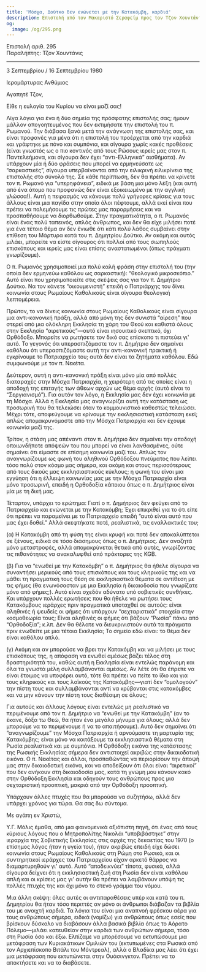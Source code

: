 ```yaml
---
title: 'Μόσχα, Δούτκο δεν ενώνεται με την Κατακόμβη, καρδιά'
description: Επιστολή από τον Μακαριστό Σεραφείμ προς τον Τζον Χουντάνις.
og:
  image: /og/295.png
---
```


<div style={{textAlign:'right', fontFamily:'monospace'}}>Επιστολή αριθ. 295</div>
<div style={{textAlign:'left', fontFamily:'monospace'}}>Παραλήπτης: Τζον Χουντάνις</div>

---

3 Σεπτεμβρίου / 16 Σεπτεμβρίου 1980

Ιερομάρτυρας Ανθύμιος

Αγαπητέ Τζον,

Είθε η ευλογία του Κυρίου να είναι μαζί σας!

Λίγα λόγια για ένα ή δύο σημεία της πρόσφατης επιστολής σας; ήμουν μάλλον απογοητευμένος που δεν εκτιμήσατε την επιστολή του π. Ρωμανού. Την διάβασα ξανά μετά την ανάγνωση της επιστολής σας, και είναι προφανές για μένα ότι η επιστολή του προέρχεται από την καρδιά και γράφτηκε με πόνο και συμπόνια, και σίγουρα χωρίς κακές προθέσεις (είναι γνωστός ως ο πιο κοντινός από τους Ρώσους ιερείς μας στον π. Παντελεήμονα, και σίγουρα δεν έχει “αντι-Ελληνικά” αισθήματα). Αν υπάρχουν μία ή δύο φράσεις που μπορεί να ερμηνεύσατε ως “σαρκαστικές”, σίγουρα υπερβαίνονται από την ειλικρινή ειλικρίνεια της επιστολής στο σύνολό της. Σε κάθε περίπτωση, δεν θα πρέπει να κρίνετε τον π. Ρωμανό για “υπερηφάνεια”, ειδικά με βάση μια μόνο λέξη (και αυτή από ένα άτομο που προφανώς δεν είναι εξοικειωμένο με την αγγλική γλώσσα!). Αυτή η πειρασμός να κάνουμε πολύ γρήγορες κρίσεις για τους άλλους είναι μια παγίδα στην οποία όλοι πέφτουμε, αλλά εκεί είναι που πρέπει να πολεμήσουμε τις πρώτες μας παρορμήσεις και να προσπαθήσουμε να διορθωθούμε. Στην πραγματικότητα, ο π. Ρωμανός είναι ένας πολύ ταπεινός, απλός άνθρωπος, και δεν θα είχε μιλήσει ποτέ για ένα τέτοιο θέμα αν δεν ένιωθε ότι κάτι πολύ λάθος συμβαίνει στην επίθεση του Μάρτυρα κατά του π. Δημητρίου Δούτκο. Αν ακόμη και αυτός μιλάει, μπορείτε να είστε σίγουρος ότι πολλοί από τους σιωπηλούς επισκόπους και ιερείς μας είναι επίσης αναστατωμένοι (όπως πράγματι γνωρίζουμε).

Ο π. Ρωμανός χρησιμοποιεί μια πολύ καλή φράση στην επιστολή του (την οποία δεν ερμηνεύω καθόλου ως σαρκαστική): “θεολογικό μικροσκόπιο.” Αυτό είναι που χρησιμοποιείτε στις σκέψεις σας για τον π. Δημήτριο Δούτκο. Να τον κάνετε “οικουμενιστή” επειδή ο Πατριάρχης του δίνει κοινωνία στους Ρωμαίους Καθολικούς είναι σίγουρα θεολογική λεπτομέρεια.

Πρώτον, το να δίνεις κοινωνία στους Ρωμαίους Καθολικούς είναι σίγουρα μια αντι-κανονική πράξη, αλλά από μόνη της δεν συνιστά “αίρεση” που στερεί από μια ολόκληρη Εκκλησία τη χάρη του Θεού και καθιστά όλους στην Εκκλησία “αιρετικούς”—αυτό είναι ιησουιτικό σκεπτικό, όχι Ορθόδοξο. Μπορείτε να ρωτήσετε τον δικό σας επίσκοπο τι πιστεύει γι' αυτό. Το γεγονός ότι υπερασπιζόμαστε τον π. Δημήτριο δεν σημαίνει καθόλου ότι υπερασπιζόμαστε αυτή την αντι-κανονική πρακτική ή εγκρίνουμε το Πατριαρχείο του; αυτά δεν είναι τα ζητήματα καθόλου. Εδώ συμφωνούμε με τον π. Νεκέτα.

Δεύτερον, αυτή η αντι-κανονική πράξη είναι μόνο μία από πολλές διαταραχές στην Μόσχα Πατριαρχία, η χειρότερη από τις οποίες είναι η αποδοχή της επιταγής των άθεων αρχών ως θέμα αρχής (αυτό είναι το “Σεργιανισμό”). Για αυτόν τον λόγο, η Εκκλησία μας δεν έχει κοινωνία με τη Μόσχα. Αλλά η Εκκλησία μας αναγνωρίζει αυτή την κατάσταση ως προσωρινή που θα τελειώσει όταν το κομμουνιστικό καθεστώς τελειώσει. Μέχρι τότε, αποφεύγουμε να κρίνουμε την εκκλησιαστική κατάσταση εκεί; απλώς απομακρυνόμαστε από την Μόσχα Πατριαρχία και δεν έχουμε κοινωνία μαζί της.

Τρίτον, η στάση μας απέναντι στον π. Δημήτριο δεν σημαίνει την αποδοχή οποιωνδήποτε απόψεών του που μπορεί να είναι λανθασμένες, ούτε σημαίνει ότι είμαστε σε επίσημη κοινωνία μαζί του. Απλώς τον αναγνωρίζουμε ως φωνή του αληθινού Ορθόδοξου πνεύματος που λείπει τόσο πολύ στον κόσμο μας σήμερα, και ακόμη και στους περισσότερους από τους δικούς μας εκκλησιαστικούς κύκλους; η φωνή του είναι μια εγγύηση ότι η έλλειψη κοινωνίας μας με την Μόσχα Πατριαρχία είναι μόνο προσωρινή, επειδή η Ορθοδοξία κάποιου όπως ο π. Δημήτριος είναι μία με τη δική μας.

Τέταρτον, υπάρχει το ερώτημα: Γιατί ο π. Δημήτριος δεν φεύγει από το Πατριαρχείο και ενώνεται με την Κατακόμβη; Έχει επικριθεί για το ότι είπε ότι πρέπει να παραμείνει με το Πατριαρχείο επειδή “αυτό είναι αυτό που μας έχει δοθεί.” Αλλά σκεφτήκατε ποτέ, ρεαλιστικά, τις εναλλακτικές του;

(α) Η Κατακόμβη από τη φύση της είναι κρυφή και ποτέ δεν αποκαλύπτεται σε ξένους, ειδικά σε τόσο διάσημους όπως ο π. Δημήτριος. Δεν αναζητά μόνο μεταστροφές, αλλά απομακρύνεται θετικά από αυτές, γνωρίζοντας τις πιθανότητες να ανακαλυφθεί από πράκτορες της KGB.

(β) Για να “ενωθεί με την Κατακόμβη” ο π. Δημήτριος θα ήθελε σίγουρα να συναντήσει μερικούς από τους επισκόπους και τους κληρικούς της και να μάθει τη πραγματική τους θέση σε εκκλησιαστικά θέματα σε αντίθεση με τις φήμες (θα ενωνόσασταν με μια Εκκλησία ή δικαιοδοσία που γνωρίζατε μόνο από φήμες;). Αυτό είναι σχεδόν αδύνατο υπό σοβιετικές συνθήκες. Και υπάρχουν πολλές ερωτήσεις που θα ήθελε να ρωτήσει τους Κατακόμβους ιεράρχες πριν πραγματικά υποταχθεί σε αυτούς: είναι αληθινές ή ψευδείς οι φήμες ότι υπάρχουν “σεχταριστικά” στοιχεία στην κοσμοθεωρία τους; Είναι αληθινές οι φήμες ότι βάζουν “Ρωσία” πάνω από “Ορθοδοξία”; κ.λπ. Δεν θα θέλατε να διευκρινιστούν αυτά τα πράγματα πριν ενωθείτε με μια τέτοια Εκκλησία; Το σημείο εδώ είναι: το θέμα δεν είναι καθόλου απλό.

(γ) Ακόμη και αν μπορούσε να βρει την Κατακόμβη και να μιλήσει με τους επισκόπους της, η απόφαση να ενωθεί αμέσως βάζει τέλος στη δραστηριότητά του, καθώς αυτή η Εκκλησία είναι εντελώς παράνομη και όλα τα γνωστά μέλη συλλαμβάνονται αμέσως. Αν λέτε ότι θα έπρεπε να είναι έτοιμος να υποφέρει αυτό, τότε θα πρέπει να πείτε το ίδιο και για τους κληρικούς και τους λαϊκούς της Κατακόμβης—γιατί δεν “ομολογούν” την πίστη τους και συλλαμβάνονται αντί να κρύβονται στις κατακόμβες και να μην κάνουν την πίστη τους διαθέσιμη σε όλους;

Για αυτούς και άλλους λόγους είναι εντελώς μη ρεαλιστικό να περιμένουμε από τον π. Δημήτριο να “ενωθεί με την Κατακόμβη” (αν το έκανε, δόξα τω Θεώ, θα ήταν ένα μεγάλο μήνυμα για όλους; αλλά δεν μπορούμε να το περιμένουμε ή να το απαιτήσουμε). Αυτό δεν σημαίνει ότι “αναγνωρίζουμε” την Μόσχα Πατριαρχία ή αρνούμαστε τη μαρτυρία της Κατακόμβης; είναι μόνο να κοιτάξουμε τα εκκλησιαστικά θέματα στη Ρωσία ρεαλιστικά και με συμπόνια. Η Ορθόδοξη εικόνα της κατάστασης της Ρωσικής Εκκλησίας σήμερα δεν αντιστοιχεί ακριβώς στην δικαιοδοτική εικόνα. Ο π. Νεκέτας και άλλοι, προσπαθώντας να περιορίσουν την άποψή μας στην δικαιοδοτική εικόνα, και να αποδείξουν ότι όλοι είναι “αιρετικοί” που δεν ανήκουν στη δικαιοδοσία μας, κατά τη γνώμη μου κάνουν κακό στην Ορθόδοξη Εκκλησία και οδηγούν τους ανθρώπους προς μια σεχταριστική προοπτική, μακριά από την Ορθόδοξη προοπτική.

Υπάρχουν άλλες πτυχές που θα μπορούσα να συζητήσω, αλλά δεν υπάρχει χρόνος για τώρα. Θα σας δω σύντομα.

Με αγάπη εν Χριστώ,

Υ.Γ. Μόλις έμαθα, από μια φαινομενικά αξιόπιστη πηγή, ότι ένας από τους κύριους λόγους που ο Μητροπολίτης Νικολάι “υποβιβάστηκε” στην ιεραρχία της Σοβιετικής Εκκλησίας στις αρχές της δεκαετίας του 1970 (ο επίσημος λόγος ήταν η υγεία του), ήταν ακριβώς επειδή είχε δώσει κοινωνία στους Ρωμαίους Καθολικούς στη Ρώμη στο Ρωσικό, και οι συντηρητικοί ιεράρχες του Πατριαρχείου είχαν αρκετό θάρρος να διαμαρτυρηθούν γι' αυτό. Αυτό “αποδεικνύει” τίποτα, φυσικά, αλλά σίγουρα δείχνει ότι η εκκλησιαστική ζωή στη Ρωσία δεν είναι καθόλου απλή και οι κρίσεις μας γι' αυτήν θα πρέπει να λαμβάνουν υπόψη τις πολλές πτυχές της και όχι μόνο το στενό γράμμα του νόμου.

Μια άλλη σκέψη: όλες αυτές οι αντιπαραθέσεις υπέρ και κατά του π. Δημητρίου θα ήταν τόσο περιττές αν μόνο οι άνθρωποι διάβαζαν τα βιβλία του με ανοιχτή καρδιά. Τα λόγια του είναι μια αναπνοή φρέσκου αέρα για τους ανθρώπους σήμερα, ειδικά (νομίζω) για ανθρώπους όπως εσείς που βρίσκουν δύσκολο να διαβάσουν άλλα βασικά βιβλία όπως το Αόρατο Πόλεμο—μιλάει κατευθείαν στην καρδιά των ανθρώπων σήμερα, τόσο στη Ρωσία όσο και έξω. Ελπίζαμε να μπορέσουμε να εκτυπώσουμε μια μετάφραση των Κυριακάτικων Ομιλιών του (εκτυπωμένες στα Ρωσικά από τον Αρχιεπίσκοπο Βιτάλι του Μόντρεαλ), αλλά ο Βλαδίκα μας λέει ότι έχει μια μετάφραση που εκτυπώνεται στην Ουάσινγκτον. Πρέπει να το αποκτήσετε και να το διαβάσετε.
